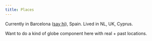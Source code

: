 ```yaml
---
title: Places
---
```


Currently in Barcelona ([say hi](https://x.com/nikitavoloboev)), Spain. Lived in NL, UK, Cyprus.

Want to do a kind of globe component here with real + past locations.
